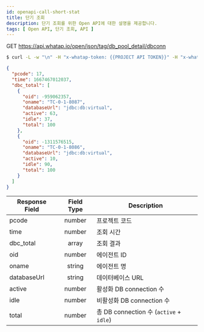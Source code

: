 ```yaml
---
id: openapi-call-short-stat
title: 단기 조회
description: 단기 조회를 위한 Open API에 대한 설명을 제공합니다.
tags: [ Open API, 단기 조회, API ]
---
```


<span class='apitype'>GET</span> https://api.whatap.io/open/json/tag/db_pool_detail/dbconn

```bash title='command'
$ curl -L -w "\n" -H "x-whatap-token: {{PROJECT API TOKEN}}" -H "x-whatap-pcode: {{projectCode}}" "https://dev.whatap.io/open/api/json/tag/db_pool_detail/dbconn?etime=1667520000000"
```

```json title='response'
{
  "pcode": 17,
  "time": 1667467012037,
  "dbc_total": [
    {
      "oid": -959062357,
      "oname": "TC-0-1-8087",
      "databaseUrl": "jdbc:db:virtual",
      "active": 63,
      "idle": 37,
      "total": 100
    },
    {
      "oid": -1311576515,
      "oname": "TC-0-1-8086",
      "databaseUrl": "jdbc:db:virtual",
      "active": 10,
      "idle": 90,
      "total": 100
    }
  ]
}
```

| Response Field |           Field Type            | Description                             |
| -------------- | :-----------------------------: | --------------------------------------- |
| pcode          | <span class='api'>number</span> | 프로젝트 코드                           |
| time           | <span class='api'>number</span> | 조회 시간                               |
| dbc_total      | <span class='api'>array</span>  | 조회 결과                               |
| oid            | <span class='api'>number</span> | 에이전트 ID                             |
| oname          | <span class='api'>string</span> | 에이전트 명                             |
| databaseUrl    | <span class='api'>string</span> | 데이터베이스 URL                        |
| active         | <span class='api'>number</span> | 활성화 DB connection 수                 |
| idle           | <span class='api'>number</span> | 비활성화 DB connection 수               |
| total          | <span class='api'>number</span> | 총 DB connection 수 (`active` + `idle`) |
